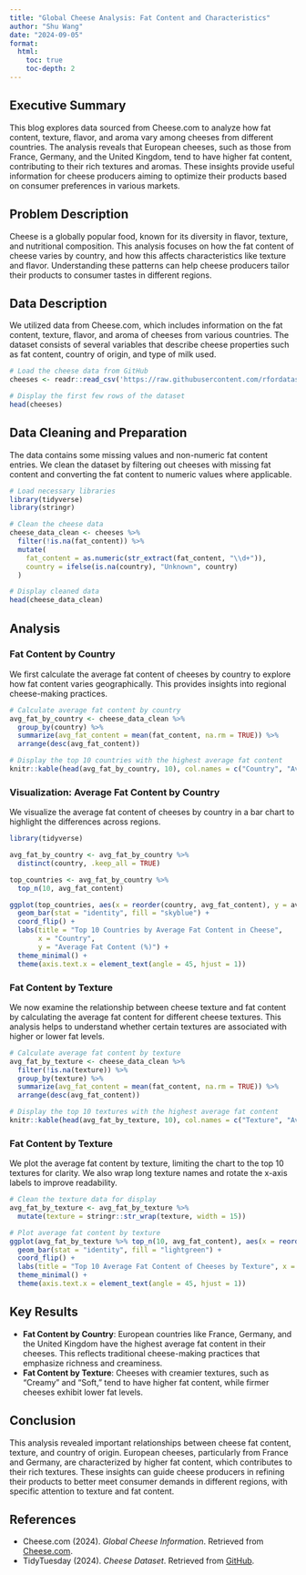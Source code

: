 ```yaml
---
title: "Global Cheese Analysis: Fat Content and Characteristics"
author: "Shu Wang"
date: "2024-09-05"
format:
  html:
    toc: true
    toc-depth: 2
---
```


## Executive Summary

This blog explores data sourced from Cheese.com to analyze how fat content, texture, flavor, and aroma vary among cheeses from different countries. The analysis reveals that European cheeses, such as those from France, Germany, and the United Kingdom, tend to have higher fat content, contributing to their rich textures and aromas. These insights provide useful information for cheese producers aiming to optimize their products based on consumer preferences in various markets.

## Problem Description

Cheese is a globally popular food, known for its diversity in flavor, texture, and nutritional composition. This analysis focuses on how the fat content of cheese varies by country, and how this affects characteristics like texture and flavor. Understanding these patterns can help cheese producers tailor their products to consumer tastes in different regions.

## Data Description

We utilized data from Cheese.com, which includes information on the fat content, texture, flavor, and aroma of cheeses from various countries. The dataset consists of several variables that describe cheese properties such as fat content, country of origin, and type of milk used.

```r
# Load the cheese data from GitHub
cheeses <- readr::read_csv('https://raw.githubusercontent.com/rfordatascience/tidytuesday/master/data/2024/2024-06-04/cheeses.csv')

# Display the first few rows of the dataset
head(cheeses)
```

## Data Cleaning and Preparation

The data contains some missing values and non-numeric fat content entries. We clean the dataset by filtering out cheeses with missing fat content and converting the fat content to numeric values where applicable.

```r
# Load necessary libraries
library(tidyverse)
library(stringr)

# Clean the cheese data
cheese_data_clean <- cheeses %>%
  filter(!is.na(fat_content)) %>%
  mutate(
    fat_content = as.numeric(str_extract(fat_content, "\\d+")),
    country = ifelse(is.na(country), "Unknown", country)
  )

# Display cleaned data
head(cheese_data_clean)
```

## Analysis

### Fat Content by Country

We first calculate the average fat content of cheeses by country to explore how fat content varies geographically. This provides insights into regional cheese-making practices.

```r
# Calculate average fat content by country
avg_fat_by_country <- cheese_data_clean %>%
  group_by(country) %>%
  summarize(avg_fat_content = mean(fat_content, na.rm = TRUE)) %>%
  arrange(desc(avg_fat_content))

# Display the top 10 countries with the highest average fat content
knitr::kable(head(avg_fat_by_country, 10), col.names = c("Country", "Average Fat Content (%)"))

```

### Visualization: Average Fat Content by Country


We visualize the average fat content of cheeses by country in a bar chart to highlight the differences across regions.

```r

library(tidyverse)

avg_fat_by_country <- avg_fat_by_country %>%
  distinct(country, .keep_all = TRUE)

top_countries <- avg_fat_by_country %>%
  top_n(10, avg_fat_content)

ggplot(top_countries, aes(x = reorder(country, avg_fat_content), y = avg_fat_content)) +
  geom_bar(stat = "identity", fill = "skyblue") +
  coord_flip() +
  labs(title = "Top 10 Countries by Average Fat Content in Cheese", 
       x = "Country", 
       y = "Average Fat Content (%)") +
  theme_minimal() +
  theme(axis.text.x = element_text(angle = 45, hjust = 1))  

```



### Fat Content by Texture

We now examine the relationship between cheese texture and fat content by calculating the average fat content for different cheese textures. This analysis helps to understand whether certain textures are associated with higher or lower fat levels.

```r
# Calculate average fat content by texture
avg_fat_by_texture <- cheese_data_clean %>%
  filter(!is.na(texture)) %>%
  group_by(texture) %>%
  summarize(avg_fat_content = mean(fat_content, na.rm = TRUE)) %>%
  arrange(desc(avg_fat_content))

# Display the top 10 textures with the highest average fat content
knitr::kable(head(avg_fat_by_texture, 10), col.names = c("Texture", "Average Fat Content (%)"))

```

### Fat Content by Texture

We plot the average fat content by texture, limiting the chart to the top 10 textures for clarity. We also wrap long texture names and rotate the x-axis labels to improve readability.

```r
# Clean the texture data for display
avg_fat_by_texture <- avg_fat_by_texture %>%
  mutate(texture = stringr::str_wrap(texture, width = 15))

# Plot average fat content by texture
ggplot(avg_fat_by_texture %>% top_n(10, avg_fat_content), aes(x = reorder(texture, avg_fat_content), y = avg_fat_content)) +
  geom_bar(stat = "identity", fill = "lightgreen") +
  coord_flip() +
  labs(title = "Top 10 Average Fat Content of Cheeses by Texture", x = "Texture", y = "Average Fat Content (%)") +
  theme_minimal() +
  theme(axis.text.x = element_text(angle = 45, hjust = 1))
```

## Key Results

-   **Fat Content by Country**: European countries like France, Germany, and the United Kingdom have the highest average fat content in their cheeses. This reflects traditional cheese-making practices that emphasize richness and creaminess.
-   **Fat Content by Texture**: Cheeses with creamier textures, such as "Creamy" and "Soft," tend to have higher fat content, while firmer cheeses exhibit lower fat levels.

## Conclusion

This analysis revealed important relationships between cheese fat content, texture, and country of origin. European cheeses, particularly from France and Germany, are characterized by higher fat content, which contributes to their rich textures. These insights can guide cheese producers in refining their products to better meet consumer demands in different regions, with specific attention to texture and fat content.

## References

-   Cheese.com (2024). *Global Cheese Information*. Retrieved from [Cheese.com](https://www.cheese.com/).
-   TidyTuesday (2024). *Cheese Dataset*. Retrieved from [GitHub](https://github.com/rfordatascience/tidytuesday/tree/master/data/2024/2024-06-04).


